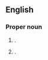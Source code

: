 ==English==

===Proper noun===
{{en-proper noun}}

# {{given name|en|female|from=Germanic languages|usage=modern|var=Jocelyn}}.
# {{surname|en|nodot=1}}.